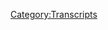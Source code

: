 {{Transcript
    | title         = [[743: October 29-30, 2022]]
    | caption       = [https://knowledgefight.libsyn.com/743-october-29-30-2022 Listen to this episode on Libsyn]
    | episodeNumber = [[743: October 29-30, 2022|743]]
    | length        = 01:22:45
}}

{{MessageBox
    | header     = Warning: Bot Generated Content
    | text       = This transcript was automatically generated by transcription software and likely contains many mistakes and misattributions. Please check the audio for definitive quotes, attribution, and context.
    | image      = N3yvass4myg91.webp
    | imagewidth = 50px
    | id         = warning
}}

{{TranscriptBlock
    | name      = Alex Jones
    | timestamp = 00:00:04.000
    | text      = Red Alert. Red alert. Red alert. Red. Alert. Not not not not not not not knowledge. Damn, Jordan is a wedding knowledge party.com It's time to pray. I have great respect for knowledge like knowledge. I'm sick of them posing as if they're the good guys. Xiang V or the bad guy Chanology Dan and Jordan knowledge fight. Need money. Andy and Sandy are shopping Andy and Ken handy in Kansas. Andy in Kansas, you're on the airplane for a huge fan. I love your word. Knowledge by knowledge. fight.com.
}}

{{TranscriptBlock
    | name      = Dan
    | timestamp = 00:00:58.000
    | text      = Hello, everybody. Welcome back to knowledge, right. I'm Dan. Jordan. We're dudes sit around worship at the altar of saline and talk a little bit about Alex Jones. Oh,
}}

{{TranscriptBlock
    | name      = Jordan
    | timestamp = 00:01:07.000
    | text      = indeed. We are Dan Jordan. Jordan, quick question for you. So what's right spot today, buddy?
}}

{{TranscriptBlock
    | name      = Dan
    | timestamp = 00:01:12.000
    | text      = My bright spot today is Oh, what a week it's been. I'll say encapsulating a bunch of stuff. Here's my week. Right. So we recorded the the formulaic objections episode but Alex's deposition on Saturday, a day earlier than usual. Right? We usually record on Sunday. And honestly, it was sort of my intention to do that on Mondays show, and then the rest of the deposition stuff on on Friday, which would be this episode, but things didn't. We'll get to that. And, of course, but the reason we recorded a day early was because I was very kindly invited to give a lecture at the University of Kansas and Lawrence, by Professor Colin. And, boy, what a weird turn of events. I didn't want to talk about it on the show itself. She made a post about it in the Facebook group chat, but he didn't want to mention it on the show itself just for the sake of like respecting the purity of kind of the academic setting. The possibility of a bunch of people to show up and like treat it like a live show.
}}

{{TranscriptBlock
    | name      = Jordan
    | timestamp = 00:02:13.000
    | text      = Of course Yeah, they'll
}}

{{TranscriptBlock
    | name      = Dan
    | timestamp = 00:02:15.000
    | text      = be disrespectful to the students and the reference.
}}

{{TranscriptBlock
    | name      = Jordan
    | timestamp = 00:02:19.000
    | text      = Books is a nice way of saying you despise the unwashed masses.
}}

{{TranscriptBlock
    | name      = Dan
    | timestamp = 00:02:22.000
    | text      = It's not so much that I just wanted to limit it a little. But our Black Dragon Queen Christy showed up I'm jealous.
}}

{{TranscriptBlock
    | name      = Jordan
    | timestamp = 00:02:28.000
    | text      = You got to meet her. I saw the pictures. She
}}

{{TranscriptBlock
    | name      = Dan
    | timestamp = 00:02:31.000
    | text      = was very nice to meet and she apparently had a good time. So hey, hurrah, good news. Um, so there's it was a great time. It was nice. I like Lawrence quite a bit. Although I shouldn't because I went to the University of Missouri naturally. KU is our mortal enemy course. Not supposed to like that town. Although I did see Andrew WK there once right? I was saw atmosphere there was
}}

{{TranscriptBlock
    | name      = Jordan
    | timestamp = 00:02:55.000
    | text      = never saw us having that much school spirit necessary to like despise another Yeah, no, no, no. Yeah.
}}

{{TranscriptBlock
    | name      = Dan
    | timestamp = 00:03:01.000
    | text      = Although I will say when I was in college, sometimes when I would get drunk, it was really fun to yell mi z. You like that kind of stuff? Of course. You know, in the same way that like, that's communal.
}}

{{TranscriptBlock
    | name      = Jordan
    | timestamp = 00:03:11.000
    | text      = You know, you're not doing it by yourself in your room. It's like a call and response for people. Yeah, I
}}

{{TranscriptBlock
    | name      = Dan
    | timestamp = 00:03:17.000
    | text      = went to a Cubs game. What a Cubs playoff game. No last ones. Yes. And I did get swept up in the go. Cubs go something I had talked shit about so many times in the past.
}}

{{TranscriptBlock
    | name      = Jordan
    | timestamp = 00:03:27.000
    | text      = I'm telling you if after you watch a good game, you sing the song with everybody. You just do cool standard people. They're swirling the flags. It's a whole thing. Yep. Yep. Quite quite
}}

{{TranscriptBlock
    | name      = Dan
    | timestamp = 00:03:37.000
    | text      = a time. Oh, yeah. Um, so I'm not necessarily the best. lecturer. Sure. I've never done this before. Right. Right. And so I positive reviews from the folks who were there. My parents came Christy was there. And the professor all had very nice things to say. And so I'll take their word for it, but not not as fluid not enjoy. Like, there's something in that setting where it's really nice when the you can think the lecturer is having a good time. Sure. She definitely did not embody that. I was scared of these 18 year olds naturally, naturally. Yes. Yeah. I texted you about this too. And it's like it's in your bones as somebody who does stand up or is that time to stand up that you're expecting the response of laughter? Yeah. Even when you know that that's not the right not the right avenue. Yeah. So viscerally when I'd say things and get almost no response. Some dead I
}}

{{TranscriptBlock
    | name      = Jordan
    | timestamp = 00:04:34.000
    | text      = really bombing at this, this lecture I'm giving
}}

{{TranscriptBlock
    | name      = Dan
    | timestamp = 00:04:38.000
    | text      = you couldn't help but feel like kind of weird in that same way. Although, high point probably was when they have these high tech desks. And like so there's a TV built into the desk that comes up, down out of the desk. Yeah. And one of them got triggered somehow, and it just started coming up. And I got I acted like a robot. So that was fun. That's awesome. Fun. Beer was a nice time got to spend some time with my parents.
}}

{{TranscriptBlock
    | name      = Jordan
    | timestamp = 00:05:10.000
    | text      = Yeah, I was just thinking when we probably about what, six or so years ago when we were drunk at like 3am arguing about the finer points of Andy Daly's career, right. I was like, you know, what, two
}}

{{TranscriptBlock
    | name      = Dan
    | timestamp = 00:05:23.000
    | text      = hours earlier you had said, I have to go.
}}

{{TranscriptBlock
    | name      = Jordan
    | timestamp = 00:05:28.000
    | text      = Yeah, I was like, that's gonna be a lecture. So for sure. Yeah. Yeah, here we are.
}}

{{TranscriptBlock
    | name      = Dan
    | timestamp = 00:05:33.000
    | text      = Yeah. So a lot of people had wanted a recording of the the lecture itself. And unfortunately, we were we were trying to do that. But the tech, I think was a little bit out of pocket. Sure. Sure, Shane, so I'm not sure if there will be a recording of it.
}}

{{TranscriptBlock
    | name      = Jordan
    | timestamp = 00:05:50.000
    | text      = Best case scenario, don't
}}

{{TranscriptBlock
    | name      = Dan
    | timestamp = 00:05:52.000
    | text      = record your first one and put that out there. I recorded the audio on my phone, but it's not good. But that's how you work on your set, buddy. For telling everybody else. Yeah. So I flew to Lawrence on Sunday. And the lecture was on Monday. And then Tuesday morning, I flew back. Yeah. And so that's a lot. Yeah, that's a trip. Yeah. And, you know, there was a I have not had the pleasure of being on an airplane when there was trouble. Oh, yeah. Not in the air. But like, we were delayed for about an hour. Okay. They're right. And they were so cryptic about it. They're like, there's something in the wing. And
}}

{{TranscriptBlock
    | name      = Jordan
    | timestamp = 00:06:35.000
    | text      = there's bad on the week of the plane.
}}

{{TranscriptBlock
    | name      = Dan
    | timestamp = 00:06:36.000
    | text      = Thankfully, I was so tired that I just slept through the delay anyway. And whatever. All that's great. And it was a delightful time. And thank you so much to Colin for inviting me out there. And just validating in a way of like, hey, you know, we're doing something, something in a environment that I respect a lot the academia,
}}

{{TranscriptBlock
    | name      = Jordan
    | timestamp = 00:06:57.000
    | text      = I'm jealous, zero clown colleges have called me zero, not one. And then like, how do you throw a pie? Can you give a lecture on this?
}}

{{TranscriptBlock
    | name      = Dan
    | timestamp = 00:07:05.000
    | text      = Is there a podcast asshole?
}}

{{TranscriptBlock
    | name      = Jordan
    | timestamp = 00:07:08.000
    | text      = Back sad? It's cool. Yeah, I think there's a lot of training necessary for this job.
}}

{{TranscriptBlock
    | name      = Dan
    | timestamp = 00:07:13.000
    | text      = It was good. It was a good time. And then, on the way back, it turns out, I get home, and my computer broke, of course, like the keyboard was all fucked up. So I was trying to fix it. And I ended up breaking it even more naturally. And so I needed to get a new laptop and adjusting to that is just a whole lot of hassle. You don't here's the fucking thing.
}}

{{TranscriptBlock
    | name      = Alex Jones
    | timestamp = 00:07:37.000
    | text      = What's the fucking thing there?
}}

{{TranscriptBlock
    | name      = Dan
    | timestamp = 00:07:39.000
    | text      = We have flown a little bit Yep. For various things a couple times. Yeah. And this time also add that into it. There has never been a single leg of one of my trips, where I didn't have a flyer in my bag that said the TSA looked through it every single time. I think it might be because of like electronics. Usually, but whatever the case, I blame the TSA and I'm calling for their abolition now. Because they messed up my computer.
}}

{{TranscriptBlock
    | name      = Jordan
    | timestamp = 00:08:04.000
    | text      = I mean, one I've been calling for their abolition for years. So glad you're on board. And to you cannot fly in 2022 without losing something or breaking something. I mean, the last time we talked to Liz, she lost stuff. Whenever we were traveling. I lost stuff. It's a whole mess.
}}

{{TranscriptBlock
    | name      = Dan
    | timestamp = 00:08:21.000
    | text      = Yeah, yep. So I'm back. And, you know, here we are. Here we are. Now. The issue is we recorded on Saturday with this expectation that like Alex has been out of studio forever. So the idea was we do the deposition on Monday. Come back Friday. Boom. Sure. Good. Well, permanent vacation. Meanwhile, Alex comes back on Saturday. Oh, shit. So we didn't know that vacation. Right. So anyway, we're gonna talk about Alex's present day stuff here today, but before we do, what is your bright spot? Oh,
}}

{{TranscriptBlock
    | name      = Jordan
    | timestamp = 00:08:51.000
    | text      = wow. I thought you were so close. No, you're still
}}

{{TranscriptBlock
    | name      = Dan
    | timestamp = 00:08:55.000
    | text      = on it. No. I knew what was going on. But I was also self conscious of how long that had gone off course
}}

{{TranscriptBlock
    | name      = Jordan
    | timestamp = 00:09:00.000
    | text      = I understood. Well, I'll make mine quick then. Man. This has been a fucking great World Series. Absolutely spectacular World
}}

{{TranscriptBlock
    | name      = Dan
    | timestamp = 00:09:09.000
    | text      = War One teams a bunch of cheaters. Well, yeah,
}}

{{TranscriptBlock
    | name      = Jordan
    | timestamp = 00:09:12.000
    | text      = I mean, it's been so up but you know, like last Game Two nights ago. Schwarber Harper, the Hoskins they all went on a homerun parade Boston ones and not Bob Hoskins supermario still dead people up but but yeah, and then last night, Houston no hit the Phillies. Oh, so it's been all this up and down and then it's the second time a no hitter has ever been thrown in the World Series and it was combined no hitter. Javier was Christian Javier was out of this world good. Yeah, it's been a fantastic worlds here.
}}

{{TranscriptBlock
    | name      = Dan
    | timestamp = 00:09:45.000
    | text      = I'm glad to hear that. Yeah, that's that's a lot of fun. Especially since neither team particularly or like your team. No, no, no. Keeping it exciting. Absolutely. You're really enjoying despite the fact that you don't have a team in the in the hunt. It's
}}

{{TranscriptBlock
    | name      = Jordan
    | timestamp = 00:09:59.000
    | text      = tough. It's tough. But it's great. Pretty good. Yeah, pretty good.
}}

{{TranscriptBlock
    | name      = Dan
    | timestamp = 00:10:02.000
    | text      = So Jordan, like I said, today we're talking about Alex's return. Excellent. Finally, Alex has come back.
}}

{{TranscriptBlock
    | name      = Jordan
    | timestamp = 00:10:11.000
    | text      = I wouldn't say finally who
}}

{{TranscriptBlock
    | name      = Dan
    | timestamp = 00:10:12.000
    | text      = does duty?
}}

{{TranscriptBlock
    | name      = Jordan
    | timestamp = 00:10:13.000
    | text      = No. You don't know rock reference. I would prefer if he were still on the road.
}}

{{TranscriptBlock
    | name      = Dan
    | timestamp = 00:10:19.000
    | text      = You see in the attitude area, the rock whenever he would show up in a town? Sure. He would. He would begin his promos with
}}

{{TranscriptBlock
    | name      = Alex Jones
    | timestamp = 00:10:26.000
    | text      = finally the rock has come back to Chicago.
}}

{{TranscriptBlock
    | name      = Jordan
    | timestamp = 00:10:30.000
    | text      = Oh, no, that's too long. Yeah, that's bad time. It
}}

{{TranscriptBlock
    | name      = Dan
    | timestamp = 00:10:33.000
    | text      = was great. And that's sometimes weird tongue Wait,
}}

{{TranscriptBlock
    | name      = Jordan
    | timestamp = 00:10:37.000
    | text      = oh, geez. He's there a reason that they decided to make this the most important movie star on the planet. And
}}

{{TranscriptBlock
    | name      = Dan
    | timestamp = 00:10:43.000
    | text      = sometimes he would talk about poontang pie and copy into bronies. I do
}}

{{TranscriptBlock
    | name      = Jordan
    | timestamp = 00:10:47.000
    | text      = not like the way that the guys of which there are five in like the 90s became the five guys in 2022. They're all the worst guys. But
}}

{{TranscriptBlock
    | name      = Dan
    | timestamp = 00:10:56.000
    | text      = who else would you choose? Doesn't matter who you said. Yes,
}}

{{TranscriptBlock
    | name      = Jordan
    | timestamp = 00:11:03.000
    | text      = you win again.
}}

{{TranscriptBlock
    | name      = Dan
    | timestamp = 00:11:04.000
    | text      = Perfect. Yep. So yeah, we're gonna talk about Saturday and Sunday. Excellent. I mean, mostly Sunday, because Saturday is a disaster. Of course, Alex did a three and a half hour show. It was mostly pre recorded with some guests. I don't really care. But before we get into that, Jordan, let's take a little moment to say hello to some new awam Oh, that's great idea. So first, happy birthday, Eamon live. Thank you so much. You are now a policy wonk.
}}

{{TranscriptBlock
    | name      = Alex Jones
    | timestamp = 00:11:27.000
    | text      = I'm a policy wonk, thank you very much.
}}

{{TranscriptBlock
    | name      = Dan
    | timestamp = 00:11:29.000
    | text      = Next. Thank you so much. Portoro. You are now a policy wonk.
}}

{{TranscriptBlock
    | name      = Alex Jones
    | timestamp = 00:11:33.000
    | text      = I'm a policy. Wow.
}}

{{TranscriptBlock
    | name      = Jordan
    | timestamp = 00:11:34.000
    | text      = Thank you very much.
}}

{{TranscriptBlock
    | name      = Dan
    | timestamp = 00:11:35.000
    | text      = I almost read this incorrectly. But I did not. So thank you so much to Taylor, who you are now a policy wonk.
}}

{{TranscriptBlock
    | name      = Alex Jones
    | timestamp = 00:11:44.000
    | text      = I'm a policy wonk,
}}

{{TranscriptBlock
    | name      = Jordan
    | timestamp = 00:11:45.000
    | text      = thank you very much.
}}

{{TranscriptBlock
    | name      = Dan
    | timestamp = 00:11:46.000
    | text      = Next little blue squid. Thank you so much. You're now a policy wonk.
}}

{{TranscriptBlock
    | name      = Alex Jones
    | timestamp = 00:11:50.000
    | text      = I'm a policy wonk,
}}

{{TranscriptBlock
    | name      = Jordan
    | timestamp = 00:11:51.000
    | text      = thank you very much.
}}

{{TranscriptBlock
    | name      = Dan
    | timestamp = 00:11:53.000
    | text      = And we got a technocrat here. The next Jordan. So actually, this is the one that I almost read as Kurt case idea. Ah, but that is not correct. But I'm not going to read his last name. Anyway. Kurt Q. Thank you so much. You are now a technocrat.
}}

{{TranscriptBlock
    | name      = Alex Jones
    | timestamp = 00:12:08.000
    | text      = I'm a policy wonk. The amount of intelligent brilliant someone someone sodomized, sent me a bucket of poop daddy sharp. Jar Jar Binks has a Caribbean black action. He's a loser. Little little Katie baby. I don't want to hate black people. I renounced Jesus Christ. Thank you so much, Kurt.
}}

{{TranscriptBlock
    | name      = Jordan
    | timestamp = 00:12:29.000
    | text      = Yeah. Was that Kurt Quinto, quadrille ancient god of the Mayans.
}}

{{TranscriptBlock
    | name      = Dan
    | timestamp = 00:12:35.000
    | text      = I feel like anytime I see a cue and then more than like three letters. Yeah, I'm in trouble you.
}}

{{TranscriptBlock
    | name      = Jordan
    | timestamp = 00:12:42.000
    | text      = Yeah, that's fair. Scanning. It
}}

{{TranscriptBlock
    | name      = Dan
    | timestamp = 00:12:44.000
    | text      = is difficult. That is fair. That is fair. But hey, here we are. Alex came back the very next day. Alex came back on Saturday and did his nonsense. Oh, and here's the thing, man. It's a bummer because he's gone for quite a while. And then he comes back as if nothing happened. And he just was like I was on a workstation.
}}

{{TranscriptBlock
    | name      = Jordan
    | timestamp = 00:13:06.000
    | text      = What? You lost a billion dollar workstation. You can't come back from losing a billion dollars be like, All right, head down. Let's just get back to work.
}}

{{TranscriptBlock
    | name      = Dan
    | timestamp = 00:13:15.000
    | text      = But he does do this a bit. And I feel like we see him a lot of times when things are bad. It's like well, let's get one last vacation. So I don't fully know what he was up to or what he was doing. But I would assume it was taking care of
}}

{{TranscriptBlock
    | name      = Jordan
    | timestamp = 00:13:31.000
    | text      = some numerous legal matters. Yep. Difficult business. Yeah, I would argue that
}}

{{TranscriptBlock
    | name      = Dan
    | timestamp = 00:13:35.000
    | text      = but things happen in the world and Alex cannot stay away for long. Absolutely not what happens let's say when someone breaks into Nancy Pelosi, his house can't think of anything. Alex needs to get back in studio. Good point. So he decided to cover this story early. And sensationally.
}}

{{TranscriptBlock
    | name      = Alex Jones
    | timestamp = 00:13:52.000
    | text      = We have Nancy Pelosi, his husband being attacked with a hammer and I'm trying to say that he's a Trump supporter or a q&a person. But now we have the audio will play in just a moment. The 911 call police dispatch Paul Pelosi said he doesn't know who the mail is. But he advised that his name is David and he is a friend. He was in his underwear. They were naked. The stuff was broken inside not broken into. And so something very interesting going on there with Mr. Haire. Miss Sher Pelosi, I'm sorry YT getting into all of that here today
}}

{{TranscriptBlock
    | name      = Dan
    | timestamp = 00:14:37.000
    | text      = throw ins in your why not? Just add German and French likes to have fun. Alright, so it's not too surprising to see Alex being pretty on top of the Pelosi conspiracy theories and also not surprising to see him lying about the situation. He doesn't have the audio of the 911 call that's just entirely made up and he's basing his reporting on faulty assumptions that he just saw him memes are on dumb blog. In reality, Pelosi was the victim of a home invasion and the person was holding him hostage with a hammer. But he was that guy who came in David de Pape was really more interested in his wife, Mr. Pelosi was able to convince the guy to let him use the bathroom where his phone was charging and he made a call to police being careful to speak in language that wouldn't set off alarms for the guy with a hammer. Yeah, Pelosi did convey to 911 that the guy's name was David specifically that the guy had said that his name was David. He also was clear that he didn't know who he was and that he planned to wait there for his wife to arrive. Just after police arrived David hit Pelosi with a hammer and was arrested. In the ambulance Pelosi told officer Ariane Starks that he quote had never seen to pay before. The glass was not broken outward, a witness who was working security at the neighboring address, nearby house saw quote, an individual and all black carrying a large black bag on his back walking near the Pelosi residence. He quote, then heard what sounded like banging on either a door or car. Also in a post arrest interview, de Pape admitted that he quote broke into the house through a glass door, which was a difficult task that required the use of a hammer to Papes interview is consistent with Pelosi version of events in that they didn't know each other. And that debate had arrived broken in and demanded to know where Nancy was to pay. It made it clear to police that he wanted to hold her hostage, and that if she lied to him, he would break her kneecaps, so she would have to be, quote, wheeled into Congress, which will show other members of Congress, there were consequences to actions. It's clear from his admissions to police from his actions and from his writing prior to the attack that David de Pape is a far right extremist who was at best attempting to hold the Speaker of the House hostage and to name her. Yeah, it's very obvious why people across the right wing media ecosystem from Alex to Matt Walsh to Glenn Greenwald, have tried to run interference on this story and craft a different narrative out of it. And that's because it's a direct result of their ideology and rhetoric. They know that and they welcome it. But in order to keep the business running, it's key to disown your children once they take action. That's all that's going on right here. Right? Very, very repetitive. We've seen this a million times. Yeah.
}}

{{TranscriptBlock
    | name      = Jordan
    | timestamp = 00:17:17.000
    | text      = It's a good thing, though, that when we see this happen, no one does anything about it. I appreciate that the most because I would be I'd be really sad if this didn't continue to happen forever and ever. And in perpetuity, you know, won't be a real bummer. If
}}

{{TranscriptBlock
    | name      = Dan
    | timestamp = 00:17:30.000
    | text      = somebody even though be something you think would be sad if this didn't continue forever. Oh, it'd
}}

{{TranscriptBlock
    | name      = Jordan
    | timestamp = 00:17:34.000
    | text      = be terrible. I have great news. Oh, that's good news. Because that, you know, nobody's gonna do anything about it, which is amazing. It's tough. I mean, it's amazing. On the
}}

{{TranscriptBlock
    | name      = Dan
    | timestamp = 00:17:43.000
    | text      = one hand, I kind of agree. And I feel your laments. Sure. But on the other hand, I'm not really fully certain I know what can be done. Yeah. I don't know what should be done necessarily.
}}

{{TranscriptBlock
    | name      = Jordan
    | timestamp = 00:17:54.000
    | text      = It's a good thing that nobody has ever put out, say, a list of people for whom this type of action would be valuable. You know, it's it's a good thing. Nobody's ever been like, Hey, here's a, let's say, hit list of some sort, you know, of the people that need
}}

{{TranscriptBlock
    | name      = Dan
    | timestamp = 00:18:09.000
    | text      = care, or, you know, it's a good thing that someone like Alex has never, you know, told people to make lists of globalists in their town. Absolutely. You know, that that take care of if need be. Yeah, just be prepared. Yeah. I mean, it's a sign of proof. It's an escalation. Yeah. It feels like
}}

{{TranscriptBlock
    | name      = Jordan
    | timestamp = 00:18:26.000
    | text      = I'm very fascinated by this dude's plan. That's what fascinates me most about this whole thing. How does this How does he think this goes if it goes the best it can?
}}

{{TranscriptBlock
    | name      = Dan
    | timestamp = 00:18:36.000
    | text      = Well, I think he understood to whatever it said that it wasn't gonna go good.
}}

{{TranscriptBlock
    | name      = Jordan
    | timestamp = 00:18:43.000
    | text      = No, no, no, there was no there was no end where he's like, innocent No, I'm something he's suicidal. He
}}

{{TranscriptBlock
    | name      = Dan
    | timestamp = 00:18:49.000
    | text      = understood that the end result was probably going to be him in prison right but on the way there he could name Nancy Pelosi in a way that would send a message to the rest of Congress, right?
}}

{{TranscriptBlock
    | name      = Jordan
    | timestamp = 00:18:58.000
    | text      = Yes, I get that I get I'm just fascinated by that idea of like, this is what I'm gonna do. You know, it's it's just a weird thing. I'm gonna go I'm gonna go to the Speaker of the House is home with a hammer, right? It's just fascinating to me. Yeah, it just is
}}

{{TranscriptBlock
    | name      = Dan
    | timestamp = 00:19:14.000
    | text      = so badass. Yep. So anyway, Alex Edie at 911 Call put it audio obviously he doesn't he has something else.
}}

{{TranscriptBlock
    | name      = Alex Jones
    | timestamp = 00:19:20.000
    | text      = Here is the audio that's posted the article on infowars.com. police dispatch Paul Pelosi said he doesn't know who the mail is, but he advised that his name is David and he is a friend here at ash
}}

{{TranscriptBlock
    | name      = Unknown Speaker
    | timestamp = 00:19:39.000
    | text      = northern for carve a party 910 2640 Broadway cross a Scott and Normandy overlooking our coffee, Arby's David there's a male in the home and that he's going to wait for his wife or be stated that he doesn't know who the male is, but he advised that his name is David, and that he is a friend. RP sounded somewhat confused, is a friend. RP sounded somewhat confused.
}}

{{TranscriptBlock
    | name      = Alex Jones
    | timestamp = 00:20:04.000
    | text      = All right, his name is David and he's a friend, but he doesn't know who he is.
}}

{{TranscriptBlock
    | name      = Dan
    | timestamp = 00:20:10.000
    | text      = So this isn't a 911 call. This is a dispatcher relaying the information from a 911 call. Also, there's a very clear pronoun reference issue here that is at the heart of this. What this dispatcher is saying is that Pelosi doesn't know who the person is. But the person had said that his name is David, and that he is a friend. He wasn't saying that Pelosi considers this guy a friend. He's saying the Pelosi is saying that David told him he was a friend, right? It's about as simple as an explanation is that but Alex has to grasp it, whatever straws are there to pretend that this is some kind of fake thing as opposed to the exact logical conclusion of his worldview? And I don't know. Yeah, here we are. Yep.
}}

{{TranscriptBlock
    | name      = Jordan
    | timestamp = 00:20:49.000
    | text      = I mean, it's, it's really kind of simple, direct. You can draw a one to one line from stochastic terrorism to terrorism. It's really easy.
}}

{{TranscriptBlock
    | name      = Dan
    | timestamp = 00:21:00.000
    | text      = No, no, no, no. Here's why we haven't considered Oh, this is a false flag. Yet also, Won't somebody think of Rand Paul?
}}

{{TranscriptBlock
    | name      = Alex Jones
    | timestamp = 00:21:08.000
    | text      = Well, I guess it do but look good. If your wife was Nancy Pelosi that would turn anybody gay, I would think what's the whole point is are trying to saddle. They're trying to frame the American people with this right now. Some type of a template false flag. I'm not saying it had to happen. I'm saying we're going to blame conservative voters. They're calling it a new January 6, but it gets worse. Senator Rand Paul, who had six ribs broken and a lung punctured, and is still in serious health problems because of it. The left celebrated without physically attacked, he put out a tweet wishing him a speedy recovery and saying political violence should not happen and it's wrong. The left called him a little bitch.
}}

{{TranscriptBlock
    | name      = Dan
    | timestamp = 00:21:52.000
    | text      = The left is apparently Rex Chapman on Twitter show. I guess that's, you know, got him. Yeah. So if this constitutes a false flag, then the term has entirely lost its meaning. It's just a meaningless catchphrase for Alex to throw out to pop the crowd. Take his guitar done. At this point. It just means it's so empty. As for Rand Paul, that wasn't a politically motivated attack at all. He got into a fight with his neighbor Renee boo che about yard waste. From an NBC News article about Bucha his trial, quote, federal prosecutors said mache had enough after he witnessed Paul stack brush into a pile on his own lawn, but near Bucha his property booj then ran onto Paul's property and tackled him. These aren't comparable situations at all. And all Alex is doing is playing a distraction game. But who won't you think of Paul Rand Paul? Rex Chapman said something nice about him.
}}

{{TranscriptBlock
    | name      = Jordan
    | timestamp = 00:22:42.000
    | text      = I think I think your wit's end, here's what I'm struggling again. Here's what I'm having a trouble with. Man, that neighbor could just tackle him. What are you doing? What are you doing go into her house with a hammer, just wait until she's outside of the tackler? It is?
}}

{{TranscriptBlock
    | name      = Dan
    | timestamp = 00:23:00.000
    | text      = You know it is?
}}

{{TranscriptBlock
    | name      = Jordan
    | timestamp = 00:23:01.000
    | text      = Why are there so many elaborate plans. Whenever if you're just as neighbor, you can be like, hey, those are a bunch of fucking stacks and the tackle of this show easy.
}}

{{TranscriptBlock
    | name      = Dan
    | timestamp = 00:23:10.000
    | text      = Tack sticks are too close to my yard. It is a shocking lack of like functional security. Yeah, you're not wrong about that. It's a little upset. So we got news on a topic that we're all so used to hearing about, you know, once an episode maybe, of course, something is really severe. And then it's not. It's the COVID narrative of the day
}}

{{TranscriptBlock
    | name      = Alex Jones
    | timestamp = 00:23:38.000
    | text      = and find that news actually just might reprint that formula. Oh, here it is. Daniel, it's here.
}}

{{TranscriptBlock
    | name      = Dan
    | timestamp = 00:23:46.000
    | text      = Today's COVID bombshell.
}}

{{TranscriptBlock
    | name      = Dan
    | timestamp = 00:24:00.000
    | text      = We've reached the COVID narrative of the day, it's over.
}}

{{TranscriptBlock
    | name      = Alex Jones
    | timestamp = 00:24:07.000
    | text      = Meanwhile, flu they said was gone for two years that we're counting that as COVID to get you take the budget shot. Now, so far, the flu season is more severe than has been 13 years. There's all these deaths of the vaccinated and they're calling it love flu.
}}

{{TranscriptBlock
    | name      = Dan
    | timestamp = 00:24:20.000
    | text      = The flu wasn't gone. It was just that when Alex was starting to get really going with his COVID Death conspiracy theories. That was right when flu season was ending. So he made a really big deal out of how the CDC was going to stop monitoring flu deaths. He settled on that as a fake explanation for the things back then and he hasn't thought about it since. And he just has an updated talking points. Yeah, even so in the 2021 flu season, it was estimated that the flu resulted in between eight and 13 million cases in between 5014 1000 deaths. It was relatively mild as was the 2020 season most likely because of the broad adoption of COVID mitigation strike. She's like social distancing. And wearing masks, people have seemed to decide that she is all done with. So whatever benefit that was bringing about is gone. One variable that's likely unrelated to human behavior patterns is that the flu is coming early this year. And it looks like this year, the h3 and to strain that spreading is fairly severe. That's unlucky, partially because about 26 million less people have gotten the flu vaccine than did in 2020, which conceivably could be, at least in part attributed to the meteoric rise of anti Vax rhetoric and belief in the intervening years, pushed by folks like Alex. Yeah, much of the influence that Alex and his ilk have put into the world have contributed to the pretty bleak situation we see in front of us in terms of flu. But naturally, when things get bad, it'll just be reported to the audience as evidence that he was right all along, because he just gets to claim that flu deaths are secretly COVID vaccine deaths without proving it in any way. And there we go. Yep. Yep, nothing is real.
}}

{{TranscriptBlock
    | name      = Jordan
    | timestamp = 00:26:01.000
    | text      = Yeah, I really do appreciate everyone's staunch refusal to learn the most obvious and enduring lesson of all time, which is that there will be unintended consequences of all of this bullshit. And the COVID, while whatever it is, level of, quote, work done with it, as there may be, the reverberations of the behaviors during that time period are going to be echoing for decades. Like we're in serious situations.
}}

{{TranscriptBlock
    | name      = Dan
    | timestamp = 00:26:33.000
    | text      = Yep. The unwillingness of people to take public health situation seriously. The erosion of sort of public trust, there's no
}}

{{TranscriptBlock
    | name      = Jordan
    | timestamp = 00:26:41.000
    | text      = trust in any government to like, respond in any way to a problem.
}}

{{TranscriptBlock
    | name      = Dan
    | timestamp = 00:26:47.000
    | text      = And good luck using individual solutions to solve population level problems. Yep. It's not going to work. Nope. Great. Yep. So I like to interview some people, and I don't care. One of them was Roger Stone. Great. I don't care. But before we get out of Saturday's episode, October 29. That episode, we have a tortured metaphor. Oh, no. It's three and a half minutes long. Now Alex is talking about Elon Musk. Oh, God, no. He starts thinking about that. You judge a man by the the tree by its fruit. Sure. Sure. So that kind of thing, right. And then he starts talking about literal trees and fruit. Oh, no. And boy, does this go on. I've
}}

{{TranscriptBlock
    | name      = Jordan
    | timestamp = 00:27:30.000
    | text      = described the worst thing in history, a tortured metaphor from Alex almost four minutes about Elon Musk. It says it's the worst thing in the history of the
}}

{{TranscriptBlock
    | name      = Dan
    | timestamp = 00:27:39.000
    | text      = world. Yeah, he should have taken another day off.
}}

{{TranscriptBlock
    | name      = Alex Jones
    | timestamp = 00:27:42.000
    | text      = Getting back to Elon Musk. I look at a tree by what fruits it bears. You know, I used to before my ex wife divorced me have nine acres out of the country outside Austin, on the Barton Creek. And we had a couple acres on one side of the creek and like seven acres on the other side, the folks we bought the house from had an apple, a plum and a pear orchard. And we could get more apples and plums and pears than we hit every off of that. seven acres at about four acres of it. Right in the middle was was was those trees. We didn't take care of we didn't prune them. We didn't anything. But I go over there all the time. Little spillway there at the creek. So instead of walk through the water, I drive my truck across. And I just load baskets with apples and plums and pears, some other fruit, I'm forgetting it, but
}}

{{TranscriptBlock
    | name      = Jordan
    | timestamp = 00:28:51.000
    | text      = you cannot be serious.
}}

{{TranscriptBlock
    | name      = Alex Jones
    | timestamp = 00:28:56.000
    | text      = And the crazy thing was you'd have a little tree next to a big one. But it would have twice as many plums on it, or twice as many pears on or apples. And sometimes you get one of the bigger trees that are really big and strong and look great, but it would have almost nothing on and that's what the Bible is talking about Judge Frisch, it was this little tree and it's loaded with apples, where it's almost weighed down to the ground like we had one tree went down to the ground. It had so many apples on it like just like 100 apples. We were making apple pies constantly. Everything is God's bounty.
}}

{{TranscriptBlock
    | name      = Jordan
    | timestamp = 00:29:38.000
    | text      = Is this story about stealing
}}

{{TranscriptBlock
    | name      = Alex Jones
    | timestamp = 00:29:39.000
    | text      = the same thing. We're a plum tree and I'm like, This is not a stop tree and then a big plum tree it'd be a few plums on the big plum tree and a whole bunch of a little and it wasn't always like that. We had a few trees that were big trees are also loaded. You got to get a ladder up there and get them off. But that's not where I'm going with this. Oh, it's not people asked me What I think of Elon Musk, and I'm, I tried to be Christ like to claim to be very Christ, like I tried to be Christ like, but I definitely follow the teachings of Christ. Someone
}}

{{TranscriptBlock
    | name      = Jordan
    | timestamp = 00:30:09.000
    | text      = hit him with 100 apples and my
}}

{{TranscriptBlock
    | name      = Alex Jones
    | timestamp = 00:30:11.000
    | text      = Savior. But let's just say this Christ is never wrong. When I compare my thinking to Christ, that is it from an arrogant perspective, just be very clear. But Christ said, you judge a tree by its fruits. And so when I look at Elon Musk, and the things he's done, promoting neuro link, and Starlink and all of it that kind of weighs down him being a good guy on the side of bad but then you look at coming out against the vaccine two years ago and saying don't take it at the start and coming out against World Government and now coming out against the Ukraine war, and now coming out against censorship. And now saying we shouldn't get rid of fossil fuels are a good thing we need them alongside electric while we develop better systems, and then we will collapse we don't have it. And just on and on and on. I look at the tree that as Elon Musk and I say this guy's getting better and better and so the good side of him way outsides the bad
}}

{{TranscriptBlock
    | name      = Dan
    | timestamp = 00:31:10.000
    | text      = Dory, you're gonna end up liking him he was an apartheid profiteer is family as you know, that's his background so you'll be fine You'll like him. Yeah,
}}

{{TranscriptBlock
    | name      = Jordan
    | timestamp = 00:31:19.000
    | text      = I was gonna say I don't I don't quite know what to do when anybody brings up Elon Musk without being like, what needs to happen is the entire population of the earth needs to jump upon him entire him limb from limb. Like there's not much other things to say about him or he
}}

{{TranscriptBlock
    | name      = Dan
    | timestamp = 00:31:35.000
    | text      = needs to stack brush too close to Rene.
}}

{{TranscriptBlock
    | name      = Jordan
    | timestamp = 00:31:38.000
    | text      = Yes.
}}

{{TranscriptBlock
    | name      = Dan
    | timestamp = 00:31:39.000
    | text      = So as you
}}

{{TranscriptBlock
    | name      = Jordan
    | timestamp = 00:31:41.000
    | text      = find ways to trick people into stacking brush too close to his yard.
}}

{{TranscriptBlock
    | name      = Dan
    | timestamp = 00:31:45.000
    | text      = So as usual, Alex has completely misunderstood the Bible verse. He claims that he bases a lot of his thinking around yeah, there are two verses that he's referencing here with the fruit and the trees. One of them is Luke 643 through 45, which says quote, for a good tree does not bear bad fruit nor does a bad tree bear good fruit, for every tree is known by its own fruit. For men do not gather figs from thorns, nor do they gather grapes from a bramble bush, a good man out of the good treasure of his heart brings forth good and an evil man out of the evil treasure of his heart brings forth evil. A similar passage is found in Matthew 715 through 20. Quote, beware of false prophets who come to you in sheep's clothing, but inwardly they are ravenous wolves. You will know them by their fruits. Do men gather grapes from thorn bushes, or figs from thistles? Even so, every good tree bears good fruit but bad tree bears bad fruit. A good tree cannot bear bad fruit nor can a bad tree bear good fruit. Every tree that does not bear good fruit is cut down and thrown into the fire. Therefore, by their fruits, you will know them. This appears in both Luke and Matthew because both of those gospels are largely believed to have been derived from a common source. That's a really complicated matter. So to stick to the simple stuff. Alex has no idea what these verses mean. Apparently, even in this long meandering plum and Apple story that he's telling, Alex offers two different interpretations of how you can tell a tree by its fruit, and they're both wrong in terms of what the Bible says. The first he presents is that you can tell how good a tree is not by how big it is, but by the amount of fruit it produces. This is a fun way to think about plants, but it's not related to that scripture at all. The second version Alex comes up with is that you weigh the good fruit against the bad fruit in order to determine if a tree is good or bad makes perfect sense also, not what the Bible is saying. Yeah, the real problem with this Bible verse is that it espouses an absolute that humans can't really live up to good trees produce good fruit and bad trees produce bad fruit No good tree produces bad fruit, no bad tree produces good fruit. Therefore, if you produce bad fruit, you're a bad tree. And if you produce good fruit, you're a good tree. Yeah, there's a reason that people like to think of it in a different way. Because the other way of thinking about it, do you mean the more accurate way of thinking about it? It's hard is possible predestination. In this actual context, the verses really unhelpful to Alex because it would require him to put definite labels on people which are rigid and cannot be changed. Alex can't work in that environment because he needs to be able to shift the allegiances of his imaginary allies and enemies depending on what headlines he needs to respond to. And if they're determined to be unwaveringly good or bad, it hurts his ability to make shit up as he goes along. This is all very stupid, and it illustrates how Alex's understanding of His holy text is really just surface level and mostly based on catchphrases. He doesn't really grasp. And naturally this is all really just a ramp up for Alex to explain that he'll determine whether or not Elon Musk is a good tree based on whether or not he lets Alex back on Twitter. Yeah, it's really what Jesus was talking about. Hey, go yeah, we'll see. We'll see what fruits it is.
}}

{{TranscriptBlock
    | name      = Jordan
    | timestamp = 00:34:54.000
    | text      = It is just impossible for him to understand the Bible in any other interpretation than capital. list like, because again, it's not about the type of fruit really? This small trees got 100 fruits, man, that's better than the big tree. That's a good drink. You know, that's a good tree. So you sell those fucking fruit. Well, you know,
}}

{{TranscriptBlock
    | name      = Dan
    | timestamp = 00:35:13.000
    | text      = if you have a plum tree that has like, 100 fruit, right? Yeah. 30 of them might be good. 70 bad. 30
}}

{{TranscriptBlock
    | name      = Jordan
    | timestamp = 00:35:20.000
    | text      = That's a bad tree.
}}

{{TranscriptBlock
    | name      = Dan
    | timestamp = 00:35:21.000
    | text      = No, that's a good tree, compared to a tree that puts out like 25. But they're all good. But that's 25
}}

{{TranscriptBlock
    | name      = Jordan
    | timestamp = 00:35:29.000
    | text      = Exactly. You gotta you gotta invest in the bigger tree. Right? Yeah, absolutely.
}}

{{TranscriptBlock
    | name      = Dan
    | timestamp = 00:35:32.000
    | text      = See, this is what Jesus was talking. He's really
}}

{{TranscriptBlock
    | name      = Jordan
    | timestamp = 00:35:35.000
    | text      = describing an IPO for fruit orchards. Sure. Yeah, sure. I agree with those,
}}

{{TranscriptBlock
    | name      = Dan
    | timestamp = 00:35:40.000
    | text      = like forbidden books of the Bible. This is what it gets into. Its into like, real calculus about class. Anyway, I decided to punt on covering the rest of this and move on to Sunday when Alex is maybe in in finer form. Yeah, it's sort of in midseason form.
}}

{{TranscriptBlock
    | name      = Jordan
    | timestamp = 00:36:00.000
    | text      = He's gotten back in, back in the fastball range. Yeah.
}}

{{TranscriptBlock
    | name      = Dan
    | timestamp = 00:36:03.000
    | text      = And so here's where we start off on Sunday. I was wrong. All right.
}}

{{TranscriptBlock
    | name      = Alex Jones
    | timestamp = 00:36:07.000
    | text      = I was already planning today, last night in this morning to come in here on this special Sunday broadcasts. And every broadcaster special This was particularly just talking about why there's a war on children and why the real currency of the satanic global elite in their minions is hurting and killing children. And then this afternoon, when I was going through clips and doing research here, about three hours ago, at the office, I saw a clip of Laura Logan, the famous investigative journalist, who they're really demonizing and attacking now for coming out against the boys and shots, and the globalist that she was talking about why they target children as an affront to God, and that's really what it's all about. And then they're given basically evil rewards by the god of this world. For what they do,
}}

{{TranscriptBlock
    | name      = Dan
    | timestamp = 00:36:58.000
    | text      = I'm not sure if the problem people had with Laura Logan was that she said that there's a war on children and it's done as an affront to God. That kind of commentary probably would preclude her from being on a network that's trying to do serious work, but she was on Newsmax that's not a big deal there. Her comments were so inappropriate that Newsmax had to put out a statement saying they wouldn't interview her again. She was a guest on Eric Bolling show and she said quote, they may think that they're going to become gods. That's what they tell us. You know, the ones who want us eating insects, cockroaches, and that well they die and that well they dine on the blood of our children. Those are the the people right, they're not going to win. So Logan's blood libel laden. Q anon rant was just another step on her path to full on public conspiracy lunatic and a lot of people have this notion that she's fallen so far. She was formerly the chief foreign affairs correspondent at CBS News, which is a lofty position compared to someone no longer welcome on Newsmax, but the reality is she already fallen from grace. She was put on leave of absence by CBS in 2013, after an internal investigation found that her reporting on Benghazi was fraudulent and that quote, key elements of the story were untrue. Her reporting relied heavily on a story told by a contractor named Dylan Davies, who was lying to her. Davies spawn a story about how he'd gotten into combat during the attack, and he'd seen Ambassador Stevens body but unfortunately, he already told the FBI that he never left the villa that evening, and that he hadn't been on the scene at all. Ouch. Logan did not follow up on details of day the story that would have indicated credibility problems. She also failed to disclose that he had a book deal selling his fraudulent story about what he did during the attack out Chanda, these weren't the only problems. It was shitty work. And it's not the kind of mistake you would think it would be made by someone who is otherwise good at their job. The first time mistake, it's very sloppy.
}}

{{TranscriptBlock
    | name      = Jordan
    | timestamp = 00:38:53.000
    | text      = I would argue that maybe the simplest thing about an interview is to be like, hey, you know what? There's an FBI interview too. I'm gonna go check that real quick and cross reference it with the bullshit you're saying to me?
}}

{{TranscriptBlock
    | name      = Dan
    | timestamp = 00:39:07.000
    | text      = Yeah, even if you're not like, even if you don't have the FBI interview available to you. There's other things you could do to like, try and corroborate detail totally. And be like, hey, is this guy just trying to get promotion for his book?
}}

{{TranscriptBlock
    | name      = Jordan
    | timestamp = 00:39:19.000
    | text      = No, it's kind of like what? Just off the top of my head somebody like Alex might do is interview somebody who's completely lying about their credentials, and then inflating it and then putting it out on TV. You
}}

{{TranscriptBlock
    | name      = Dan
    | timestamp = 00:39:31.000
    | text      = can see why he likes her. Yeah, so in the past few years, she's become just another raving nut that's allowed to spread nonsense on conservative platforms. She had a show on Fox nation, but was fired earlier this year. And now she's rambling about Q shit and blood libel with Eric bowling and getting the boot from Newsmax. What I'm saying is that she's a prime candidate for Alex to hire. And I think it makes total sense for him to come to her defense. She's unwelcome anywhere else and Alex could really use anybody with a little totally, totally can't keep having Harrison Smith. Host everything And God felt like so stick another workstation. Gotta get somebody in there.
}}

{{TranscriptBlock
    | name      = Jordan
    | timestamp = 00:40:04.000
    | text      = It's just like, I wish it would be so much. It's so simple to because it's just like, hey, do you know why they're number one thing is attacking children? Because if I tell you that, that maybe it'll override your emotional center long enough that you won't think for two seconds and realize that I'm full of shit. They want me money. Ah, yay. That's why they're enemies, children.
}}

{{TranscriptBlock
    | name      = Dan
    | timestamp = 00:40:25.000
    | text      = So we got it. We got some big news here. Yeah, that Alex is covering. Shocking if true, but also not true. Oh,
}}

{{TranscriptBlock
    | name      = Alex Jones
    | timestamp = 00:40:32.000
    | text      = diesel is set to run out somewhere around the 15th of November.
}}

{{TranscriptBlock
    | name      = Jordan
    | timestamp = 00:40:40.000
    | text      = With all these old about just all these days,
}}

{{TranscriptBlock
    | name      = Alex Jones
    | timestamp = 00:40:43.000
    | text      = all diesel reserves all gone. That's what they estimate. Okay, loading the local filling station, they will be out of diesel. Sounds like by the 15th. That was reported by the federal government over a week ago. So now we're talking about 16 days, 17 days out, put it on how you look at it the 15th or the 16th of November, right after the midterms elections. Oh, my God. Yeah,
}}

{{TranscriptBlock
    | name      = Jordan
    | timestamp = 00:41:16.000
    | text      = there it is.
}}

{{TranscriptBlock
    | name      = Dan
    | timestamp = 00:41:18.000
    | text      = So this is stupid. We're not going to run out of diesel fuel. Alex, just Tucker tweet something that was incorrect. And now he's reporting on that tweet, as if he's looked into the story at all. The comments that were made is that there's a 25 day supply of diesel fuel in the country, which was to say that if all production were to stop immediately, it would run out in 25 days. The thing is that production didn't stop and it isn't stopping. So there's no date where the fuel is just going to be magically gone. an economics professor explained to CBS News that we generally have a supply that would last about 35 to 40 days out, but there's a tightening of supply and an increase of demand that slightly lowering that window, but it'll adjust back eventually. The point is that diesel isn't running out. This is just a dumb lie Alex is using to scare his listeners. Also, let's be clear, if we had an impending day that was less than a month out where we'd be entirely out of diesel fuel, and we had no plan in place to adapt to that that would be a catastrophe. Most of our trucking delivery folks rely on it to bring food around the country among countless other goods that need to be transported. If these trucks all simultaneously became immobile, it's difficult to estimate the amount of death that could result in unthinkable
}}

{{TranscriptBlock
    | name      = Jordan
    | timestamp = 00:42:28.000
    | text      = if if if that were the case. That would be the only thing anyone was talking about. Everybody would be like, okay, just real quick. So everybody knows. In three weeks, we will starve to death in three weeks. We
}}

{{TranscriptBlock
    | name      = Dan
    | timestamp = 00:42:42.000
    | text      = will have no truck without diesel.
}}

{{TranscriptBlock
    | name      = Jordan
    | timestamp = 00:42:45.000
    | text      = We will all die. If Alex believe
}}

{{TranscriptBlock
    | name      = Dan
    | timestamp = 00:42:47.000
    | text      = this for a second he will be freaking the fuck out not just reporting this as some kind of weird conspiracy about the election. About the midterm. We're all gonna die. He knows this is meaningless, but the audience doesn't stick around unless you give them ample reason to be scared. So he just tosses this bullshit on the pile knowing it means nothing. This is ridiculous. Yeah, this is this show is so dumb.
}}

{{TranscriptBlock
    | name      = Jordan
    | timestamp = 00:43:10.000
    | text      = That that is that is absolutely just like, hey, here's a story that's kind of gone unreported. The Midwest won't have corn next week. Like no, I'm sorry. That would not go unreported.
}}

{{TranscriptBlock
    | name      = Dan
    | timestamp = 00:43:22.000
    | text      = Here's the story that everybody is missing out on a giant media about to hit Earth and we can all see it with our eyes. Yes.
}}

{{TranscriptBlock
    | name      = Jordan
    | timestamp = 00:43:30.000
    | text      = Okay. Come on. Now, let's not steal too many movie plots.
}}

{{TranscriptBlock
    | name      = Dan
    | timestamp = 00:43:33.000
    | text      = So the story that is on everybody's mind? Of course. Yes. Pelosi. Yeah. So we got to touch back on this one.
}}

{{TranscriptBlock
    | name      = Alex Jones
    | timestamp = 00:43:41.000
    | text      = And that all ties into Pelosi is husband. We have the 911 day. Still not a right wing rumor. Both men were in their underwear that police held it up till today. They released a 911 call on Friday. But I got no attention. But today, the San Francisco Police released the fact that Mr. Pelosi and the man half his age, who was a hippie from a nudist colony, not a right where we're in his bedroom, both in their underwear with hammers. When someone else let the policeman and I have the 911 call where Pelosi said I'm here with a name the man my friend, and he's attacking me. So Pelosi is circling the toilet bowl. Very, very quickly. 80 something years old. And you got two dudes in their underwear in a bedroom with hammers.
}}

{{TranscriptBlock
    | name      = Jordan
    | timestamp = 00:44:44.000
    | text      = And sounds fun desperate
}}

{{TranscriptBlock
    | name      = Alex Jones
    | timestamp = 00:44:47.000
    | text      = to try to call this the new January 6. Who is incredibly What exactly are these people operating? They put up fake websites Friday saying he was a right winger turns out Those are fake. I guess those are fake news too that Pelosi got arrested drunk. These people are just absolutely slaves of the system.
}}

{{TranscriptBlock
    | name      = Dan
    | timestamp = 00:45:10.000
    | text      = Amazing. So I love the idea that there's that. Two dudes naked with hammers. You do the math. It's like, okay, well, yeah, of course. Hammer.
}}

{{TranscriptBlock
    | name      = Jordan
    | timestamp = 00:45:19.000
    | text      = Wow. I mean, if there's two dudes digging the hammers, somebody's gotta go to the hospital.
}}

{{TranscriptBlock
    | name      = Dan
    | timestamp = 00:45:24.000
    | text      = We all know we've all been there. We all know what it means when there's naked dudes.
}}

{{TranscriptBlock
    | name      = Jordan
    | timestamp = 00:45:33.000
    | text      = is old. This is such a like, oh, there's probably something sexual going on. There is his information. It's like, I have never heard of two dudes naked with hammers. It's classic hammer play and on the internet since I was 14 years old, believe me if there was a two dudes naked with hammers thing I would at least know about it. Okay, thank you. Thanks. Okay.
}}

{{TranscriptBlock
    | name      = Dan
    | timestamp = 00:45:54.000
    | text      = So there's no evidence that Pelosi and debate were in their underwear when the police arrived. Pelosi was asleep when debate broke into the house, so he wasn't a pajama shirt and boxer shorts. So you could say that his underwear? Initial reporting from KTVU, Fox Two had incorrectly said that the paper was in his underwear. But this was a misunderstanding of him being in his shorts, right. Paul Pelosi answered the door but the phrasing of the initial police report a didn't specify who had answered the door leading right wing media figures to just assume that it must have meant that there was a third person that of course, there was not and now it's just reporting that based on nothing, maybe you saw a meme? Who knows? Yeah, the websites and writings that were found created by de Pape were not fake. He did have a bit of a hippie phase back in like 2013, but had since descend a deeply into extreme right wing bullshit, much of which matches up pretty well with the stuff Alex yells about every day. Yeah, he had a blog where he explained that he was radicalized by GamerGate. As is the case for so many ding dongs and after that point, he went off the conspiracy deep end. He has posts including climate change denial transphobia nonsense about the great reset Second Amendment fears 2020 election conspiracies, and of course Holocaust denial. It's fair enough to say that he had a phase where he was into a presumably left wing hippie nudist lifestyle, but that ended a long time ago. I'm not sure if anyone really wants to call this the new January 6. It's an act. It's on a completely different scale from a mob invading the Capitol. But it would also be dishonest to not recognize some important similarities. Both events involve someone targeting Nancy Pelosi, at least somewhat in some capacity, they were motivated by conspiracy bullshit about the election being stolen. Both events involve people bringing zip ties, which gives some indication of an intent to take hostages. Honestly, the people who are responding to this in the same way they did to January 6 Are folks like Alex, the same knee jerk denial is being employed because this attack threatens him in a way. That's the same as January 6 did. It can't be allowed to be seen as the natural conclusion to his ideology and rhetoric because then as a society, we might wake the fuck up and start taking this stuff seriously. The extreme right wing community learned their lesson from how huge a setback the Oklahoma City bombing was to the ability for militia groups and extremist cells to organize. And they don't want to have to do that work again of renormalizing themselves, right? So they don't want something to be very well understood to be like, oh, yeah, this is this is kind of what you're gonna end up this is the end result of Yeah,
}}

{{TranscriptBlock
    | name      = Jordan
    | timestamp = 00:48:19.000
    | text      = yeah, I think I think for me, like, I do feel somewhat for the propagandists and the stochastic terrorists on this Won't
}}

{{TranscriptBlock
    | name      = Dan
    | timestamp = 00:48:27.000
    | text      = somebody think of the propagandists,
}}

{{TranscriptBlock
    | name      = Jordan
    | timestamp = 00:48:29.000
    | text      = it's just too easy now, you know, like, all they had to do was throw out a little homophobia, and then everybody's like, Oh, well, Joe Pelosi, these are all liars. Come on. Yeah, I want a higher class of criminals here.
}}

{{TranscriptBlock
    | name      = Dan
    | timestamp = 00:48:44.000
    | text      = No, totally. And I think that you know, it's one of the reasons why a lot of these folks don't really interest me that much. You know, a lot of these folks who are sort of newer in the propaganda game one element is the trollee aspect of it I just find on charming Yeah, but then the other part is that it's just so fucking easy. Yeah, at least you know with Alex there has there's a there's an underpinning of this you know, JBS inspired anti communism sure white identity kind of religious beliefs in the militia movement of the 90s that he's still connected to right you know, there's
}}

{{TranscriptBlock
    | name      = Jordan
    | timestamp = 00:49:20.000
    | text      = that he's connected to the past and the present which is it's yeah,
}}

{{TranscriptBlock
    | name      = Dan
    | timestamp = 00:49:23.000
    | text      = it's someone who was a higher class of criminal who has descended into just being utterly bullshit I mean,
}}

{{TranscriptBlock
    | name      = Jordan
    | timestamp = 00:49:29.000
    | text      = it is it is kind of an interesting like we have somewhat tracked the fall yeah of not just Alex but all of right wing propaganda really it's pathetic now
}}

{{TranscriptBlock
    | name      = Dan
    | timestamp = 00:49:40.000
    | text      = it is just in its it's also pathetic that it still is effective. Yeah, that's pathetic shape.
}}

{{TranscriptBlock
    | name      = Jordan
    | timestamp = 00:49:47.000
    | text      = That's still worse. But yeah, you know, the reason it's pathetic is because they found out you really didn't have to try that hard.
}}

{{TranscriptBlock
    | name      = Dan
    | timestamp = 00:49:53.000
    | text      = You know, there's infinite universes. There's got to be one where Alex stuck to his guns and didn't take the bait on. Like meme shit. Yeah. And hanging out with people like carp a dark dome. And like, you know, that's a better world.
}}

{{TranscriptBlock
    | name      = Jordan
    | timestamp = 00:50:08.000
    | text      = Yeah. Yep. Anyway gonna do,
}}

{{TranscriptBlock
    | name      = Dan
    | timestamp = 00:50:12.000
    | text      = Alex has done some interviews. Okay, I haven't heard any of these and I don't believe they exist fair
}}

{{TranscriptBlock
    | name      = Alex Jones
    | timestamp = 00:50:16.000
    | text      = infowars.com. And this broadcast is bigger than it's ever been. I have done hundreds of interviews in the last month, and hundreds more I didn't have the time and energy to do. And all these different big broadcasts are saying We apologize. You are right. The New World Order is real. They want to forcibly injected. They're coming after our children what building covered camps? What do we do?
}}

{{TranscriptBlock
    | name      = Dan
    | timestamp = 00:50:39.000
    | text      = What Who are these people?
}}

{{TranscriptBlock
    | name      = Jordan
    | timestamp = 00:50:41.000
    | text      = What just happened? Who
}}

{{TranscriptBlock
    | name      = Dan
    | timestamp = 00:50:42.000
    | text      = are these interviews that he's done on these major platforms are apologizing to him?
}}

{{TranscriptBlock
    | name      = Jordan
    | timestamp = 00:50:47.000
    | text      = He made a lot of claims quickly. Yeah, that are absolutely insane.
}}

{{TranscriptBlock
    | name      = Dan
    | timestamp = 00:50:51.000
    | text      = I can't imagine any of that's true. Now. I'm interested in seeing these interviews. I mean,
}}

{{TranscriptBlock
    | name      = Jordan
    | timestamp = 00:50:55.000
    | text      = there's hundreds of them. And frankly, you can't shake a stick without hitting an interview that Alex has done. And yet, somehow, none. I've seen none.
}}

{{TranscriptBlock
    | name      = Dan
    | timestamp = 00:51:02.000
    | text      = Yeah, I'm the workstation, you know, was a hundreds of interviews, I guess. I guess maybe it's like, hundreds of interviews with his lawyers. Yeah, I'm
}}

{{TranscriptBlock
    | name      = Jordan
    | timestamp = 00:51:12.000
    | text      = sorry, I should have just done Ayahuasca or something, you know, go on a vision journey. Do something along those lines really figure shit out?
}}

{{TranscriptBlock
    | name      = Dan
    | timestamp = 00:51:19.000
    | text      = I'm sure man cow could hook him up. Totally. He got he got into that.
}}

{{TranscriptBlock
    | name      = Jordan
    | timestamp = 00:51:23.000
    | text      = Really? Yeah.
}}

{{TranscriptBlock
    | name      = Dan
    | timestamp = 00:51:24.000
    | text      = So this next clip, I think is actually it's super revealing. And I think, bums me out a lot.
}}

{{TranscriptBlock
    | name      = Alex Jones
    | timestamp = 00:51:31.000
    | text      = I want to thank the listeners and viewers and the crew for being so steadfast in this fight. Because we're being vindicated, and we have a good chance of stopping the globalist together. And by the day, more and more people shift their perspective, from being a nice good person which you still are, but to thinking like a globalist and reading their own documents and understanding just how evil they are. And it's hard to get your mind around. But once you see things through their eyes, there's no putting the genie back in the bottle.
}}

{{TranscriptBlock
    | name      = Dan
    | timestamp = 00:52:04.000
    | text      = This is how Alex gets away with the fact that his primary sources don't say what he claims they do. You can't read a document and just think it means what it says no, no, no. Before you read it, you need to run that document through the globalist filter. A Homeland Security paper might suggest extending refugee status to a larger number of people and you could accept that means that the author is suggesting that the US should extend refugee status to a larger number of people. But if you're able to think like a globalist then you can clearly see that what they're really suggesting is that hundreds of millions of unvetted immigrants should be ushered into the country. So they can be footsoldiers of the Democratic Party, right? Think like a globalist? Yeah, the game is really transparent, but honestly, I haven't heard Alex express it quite like this very often. You can't just read things, you have to read them using code. And for an added bonus, Alex is just made up these globalists and imagined what their plans are. So guess who gets to be the sole arbiter of how the code is translated? It's really nice. It's really convenient. Once an audience accepts this kind of bullshit, they're essentially allowing one demagogue to be their sole contact point with reality. Alex has appointed himself as the person who will have what amounts to the final say on whether something is real or not, in essence, demanding that the audience subordinate their own senses to him, right? It's really pretty abusive, but on another hand, it's just dumb. Context is important. And understanding the jargon that's used in various fields is critical to understanding how to read documents, but pretending that they're written in some kind of a sneaky code that only Alex's dumb ideology can unlock. That's a kid's game, he might as well tell the audience that he has a signed confession from Klaus Schwab, but it's written in invisible ink. Another critical issue is that Alex is basically the worst person you can trust about whether or not something is real. He has been completely wrong about pretty much every world event I can think of any lacks basic reading comprehension skills. He lies about his own past actions and beliefs constantly. And he's been tricked by fake documents multiple times, including the Soros Antifa contracts that one of his employees found on 4chan that he has to this day never issued a correction for Yeah, thinking like a globalist just means accepting Alex's version of reality, despite what your eyes tell you. It's cultured
}}

{{TranscriptBlock
    | name      = Jordan
    | timestamp = 00:54:16.000
    | text      = two things first 90% of what you just said also applies to the Pope. Second, I think one of the other things in there that he accidentally revealed is just that, listen, once you get this, you'll go from being a nice person. I mean, you'll still be nice, which is a good way of saying you're going to become more violent if you start behaving and thinking the way that I've described over time like he's literally saying, if you do this right, eventually you will break into Paul Pelosi his house you will
}}

{{TranscriptBlock
    | name      = Dan
    | timestamp = 00:54:50.000
    | text      = be you will become able to look at primary documents and find rationalizations to break Exactly yeah,
}}

{{TranscriptBlock
    | name      = Jordan
    | timestamp = 00:54:56.000
    | text      = he's just saying it. Yeah, yeah,
}}

{{TranscriptBlock
    | name      = Dan
    | timestamp = 00:54:59.000
    | text      = it's A mess. And I think that I think that's really an important aspect to understand. And it's one of the reasons why it's deeply frustrating to be able to like fact check stuff and look at, like, where you're getting these ideas from. It's like that doesn't say that at all. Yeah, it doesn't need to. Yeah. I wonder if it even applies to the Bible.
}}

{{TranscriptBlock
    | name      = Jordan
    | timestamp = 00:55:18.000
    | text      = Honestly, it does. Especially the Pope. But beavers are fish. I
}}

{{TranscriptBlock
    | name      = Dan
    | timestamp = 00:55:22.000
    | text      = mean, for Alex? Oh, yeah, maybe. But I mean, like the globalist didn't write the Bible. No, he doesn't think well, they might have I don't know,
}}

{{TranscriptBlock
    | name      = Jordan
    | timestamp = 00:55:29.000
    | text      = the people who say that Jesus himself didn't write the Bible are globalists.
}}

{{TranscriptBlock
    | name      = Dan
    | timestamp = 00:55:34.000
    | text      = I'm confused. Yeah. Fruits. Exactly way. Alex has done hundreds of interviews. Sure. People have apologized. And Infowars is bigger
}}

{{TranscriptBlock
    | name      = Jordan
    | timestamp = 00:55:42.000
    | text      = than ever. I don't know how that can any of that can be true, but I believe he's,
}}

{{TranscriptBlock
    | name      = Dan
    | timestamp = 00:55:46.000
    | text      = they're bigger than ever in terms of judgments against them. That's fair. No one's ever heard that
}}

{{TranscriptBlock
    | name      = Jordan
    | timestamp = 00:55:51.000
    | text      = they are about as in debt as you possibly could
}}

{{TranscriptBlock
    | name      = Dan
    | timestamp = 00:55:53.000
    | text      = be. Yeah, it's Alex wants to talk about how big they are.
}}

{{TranscriptBlock
    | name      = Alex Jones
    | timestamp = 00:55:58.000
    | text      = Very powerful report that needs to go viral at band dot video. And remember, we built band out video because they ban people all over the place. We have hundreds and hundreds of great contributors reaching millions of people a day, not just with our videos, but the other videos are getting millions of views a day and the aggregate videos get 456 8 million views a beach. My videos get about 100,000 views dozens a day.
}}

{{TranscriptBlock
    | name      = Dan
    | timestamp = 00:56:20.000
    | text      = Yeah. Now that's that's a bit of an exaggeration of pretty much everything up Alex's views are about 200,000 various shows. And if he had some like really flashy, shorter video, maybe it'll get to it'll do some numbers. Sure. But yeah, it was Saturday shows they actually do get a bigger crowd because they're not on the radios bottleneck. Right, right. See them? Yeah, still, generally those are often under a million. From there, we see a big drop off Harrison Smith's American journalist, typically between 10 and 15,000 views, which is a disaster. Owens wall room usually hovers around a little over 30,000, which is similarly awful for what they're doing. Greg Reese is special reports often get between 500,000 and a million views, which I believe is the highest consistent viewership of the Infowars. In House team. Wow. Paul, Joseph Watson has a miniscule amount of viewers because he's still on other platforms. And why would you go to Alex's site, we didn't get that shit somewhere else. Totally. Same thing with Rogers channel. None of the three episodes of the stone zone that he's posted in the past month have over 600 views, which is because he's primarily on Frank speech. Now. We'll just go there. Yeah. Most of the other shit on this website is a ghost town. Gerald Cilenti as a channel and no one cares. Tommy Robinson has a channel no one cares. Someone named
}}

{{TranscriptBlock
    | name      = Jordan
    | timestamp = 00:57:38.000
    | text      = Alex Tommy Robinson as a channel. Yeah. Isn't he in jail?
}}

{{TranscriptBlock
    | name      = Dan
    | timestamp = 00:57:42.000
    | text      = He was for a bit might be out now. Okay, everyone's forgotten about all right. That's fair. Someone named Alison has something called Allison's rage page, which is a zero. David Icke and his son both have channels which are going nowhere. Now
}}

{{TranscriptBlock
    | name      = Jordan
    | timestamp = 00:57:54.000
    | text      = I'm interested in how since rate I was two. Now, I lost interest. Very quickly, almost immediately. Yeah.
}}

{{TranscriptBlock
    | name      = Dan
    | timestamp = 00:58:01.000
    | text      = Honestly, many of these channels aren't even actively posting stuff, probably because people thought they'd give it a whirl. And then they realized it wasn't worth it. It's a dismal situation over there. And if Alex is paying as much as he claims he is for bandwidth. It's
}}

{{TranscriptBlock
    | name      = Jordan
    | timestamp = 00:58:15.000
    | text      = he's losing a lot of money. Oh, man. Not a good idea. Oh, man, hey, wait less who downsize? Don't you know, don't
}}

{{TranscriptBlock
    | name      = Dan
    | timestamp = 00:58:21.000
    | text      = pay for Alison's rage paid.
}}

{{TranscriptBlock
    | name      = Jordan
    | timestamp = 00:58:25.000
    | text      = It's hard not to think that one of the biggest problems with Infowars is just overhead. It's just overhead.
}}

{{TranscriptBlock
    | name      = Dan
    | timestamp = 00:58:31.000
    | text      = Hey, look, I want to I want to cut some corners here. But we got it. We got to post the video from salty cracker. You know, if you really gonna post the new video of the guy who dresses like Uncle Sam and yells at people on the street.
}}

{{TranscriptBlock
    | name      = Jordan
    | timestamp = 00:58:43.000
    | text      = If you really stop and think about it, maybe if the overhead wasn't so high, they wouldn't have chased after so many of these false flag stories so hard to get money. And then where would we be now? Keep it keep a low profile? Yeah, podcast.
}}

{{TranscriptBlock
    | name      = Dan
    | timestamp = 00:58:57.000
    | text      = Good. Good work. Yep. I don't think that oh, n or Harrison would be getting much more views. If they
}}

{{TranscriptBlock
    | name      = Jordan
    | timestamp = 00:59:05.000
    | text      = are either who? Yeah, man wouldn't have to pay him. 100 grand.
}}

{{TranscriptBlock
    | name      = Dan
    | timestamp = 00:59:09.000
    | text      = So Alex, is what? He's one thing he's consistent. That's not true. But he is consistently wrong. Yes, that is about stories. And when he's wrong about something he likes to continue to be wrong about it. Yeah. And so he talks a little bit more about Paul Pelosi smart
}}

{{TranscriptBlock
    | name      = Alex Jones
    | timestamp = 00:59:26.000
    | text      = show. I'm gonna say this right now and that hit all the other huge economy news, Russia Warner's Pelosi, what really happened at that attack at the house, there wasn't an attack that was some type of bond is trusted, gone bad. It looks like some none other drug fueled type operation. All the evidence is leaning towards we're gonna hit all of that coming up and more. I want to just illustrate something the viewer something you want somebody to take on the Democratic Party, what's my take on the deep state? And what's my take on the ADLs on the primary law center, and take on the big meaty A big tech all of it, we're doing it. So we are recognized by the globalist as the biggest threat to their criminal enterprise. And so I know most of the listeners get this but I want to really sink in to the masses of people that tune in here and never spread the word. Or never go buy a book or a supplement or, or a film or a t shirt. We don't have George Soros in the New World Order funding.
}}

{{TranscriptBlock
    | name      = Dan
    | timestamp = 01:00:28.000
    | text      = We have negative a billion dollar Yeah. So you know, you got a sales pitch here that comes off the continuing the Paul Pelosi checkup, although I do like the idea that he's calling it an operation. Yeah, a gay hammer. Drug orgy operation. Right?
}}

{{TranscriptBlock
    | name      = Jordan
    | timestamp = 01:00:46.000
    | text      = Right. Let me you know what it is. I don't it's it's a gay hebard drug orgy operation classic. Just don't. I don't know how to put those words together in a way that makes more sense to you.
}}

{{TranscriptBlock
    | name      = Dan
    | timestamp = 01:01:01.000
    | text      = I'm gonna need you to work on it. Because yeah, so Alex, I mostly kept the clip in for the operation word and then Alex weaving it into an ad pitch course. Because I wanted to play this. I just thought this was silly.
}}

{{TranscriptBlock
    | name      = Alex Jones
    | timestamp = 01:01:15.000
    | text      = You need to experience x three. Most people have iodine deficiency. Most iodine is bound you don't absorb what you get in the food. You do this? It's Game Changer takes two weeks kick in. Or something like rainforest Ultra kicks in and 15 minutes. It's an incredible focus to Trump it like nothing remember taking mental focus clarity. It's it's it's it's like, for me it's like an intellectual aphrodisiac.
}}

{{TranscriptBlock
    | name      = Jordan
    | timestamp = 01:01:38.000
    | text      = Just tell me it's cocaine. And that's all I want to know.
}}

{{TranscriptBlock
    | name      = Alex Jones
    | timestamp = 01:01:42.000
    | text      = It's very special formula. Nobody else has got it. Then you got rainforest separate the Columbia good clean, very strong, healthy nootropic lasts five to six hours. Turbo force is still sold out. Hopefully it comes in soon. It's 10 hours of insane Young's and Tyrannosaurus Rex Godzilla. But they're all different.
}}

{{TranscriptBlock
    | name      = Dan
    | timestamp = 01:02:01.000
    | text      = Why are you different kinds of species.
}}

{{TranscriptBlock
    | name      = Jordan
    | timestamp = 01:02:05.000
    | text      = A bunch of different eyes for you. I got a tackle box open right here. All right. This is a hybrid.
}}

{{TranscriptBlock
    | name      = Dan
    | timestamp = 01:02:12.000
    | text      = How long do you want the height? To be speedy for three hours? Or do you want correctness or is RX for 10? This is a mess.
}}

{{TranscriptBlock
    | name      = Jordan
    | timestamp = 01:02:23.000
    | text      = It's so honey. Oh my god.
}}

{{TranscriptBlock
    | name      = Dan
    | timestamp = 01:02:25.000
    | text      = So back to Pelosi? Sure. I don't know.
}}

{{TranscriptBlock
    | name      = Alex Jones
    | timestamp = 01:02:29.000
    | text      = And the police IntelliSense until today that they found both men in their underwear. In Paul Pelosi and Nancy Pelosi his bedroom. She was off in DC show I guess when the cat's away. The mice the mice play and more and more like some type of homosexual interlude or rendezvous and I'll give it to Paul Pelosi at least it wasn't a kid that was in there. The fuck you fuck you. My issue here is how they've spun the whole thing put up fake websites there was a right winger when he was a leftist nudist big Democrat supporter on record. That's all been confirmed. And the websites put up Friday saying he was a right wing human on person are not
}}

{{TranscriptBlock
    | name      = Dan
    | timestamp = 01:03:17.000
    | text      = true. Oh, you don't like the spin? Like the spin?
}}

{{TranscriptBlock
    | name      = Jordan
    | timestamp = 01:03:21.000
    | text      = No. See this problem with the spin is that the United States media is not reporting on a gay hammer orgy situation
}}

{{TranscriptBlock
    | name      = Dan
    | timestamp = 01:03:32.000
    | text      = operation operation. It shouldn't be an operation operation operation for sure.
}}

{{TranscriptBlock
    | name      = Jordan
    | timestamp = 01:03:37.000
    | text      = I mean, it's that is so fucking awful. Classic
}}

{{TranscriptBlock
    | name      = Dan
    | timestamp = 01:03:41.000
    | text      = false flag Hey, hammer orgy drugs.
}}

{{TranscriptBlock
    | name      = Jordan
    | timestamp = 01:03:45.000
    | text      = It is like I don't know how to be angrier. Yeah, you can just say like, see, it looks like it was gay. Guess what? Now we can still be terrorists. That's so fucking. And even he doesn't even make sense. If you're in if you're telling me there's a hostage situation. And both men are in their underwear with hammers. I'm thinking that the guy who took hostages is a weird guy who made him get in his underwear and then gotten his own underwear and gave him a hammer.
}}

{{TranscriptBlock
    | name      = Dan
    | timestamp = 01:04:11.000
    | text      = I think the important thing to rule out before you jump to any other
}}

{{TranscriptBlock
    | name      = Jordan
    | timestamp = 01:04:15.000
    | text      = be like, Oh, well, this hostage situation was just a regular situation God wrong. Right. I would be like this is a hostage situation going the way it was going to go. And I mean, I think if
}}

{{TranscriptBlock
    | name      = Dan
    | timestamp = 01:04:25.000
    | text      = you have misgivings about details and information that that's their whole pump the brakes, maybe, you know, like, you know, I think I think you can be curious without doing what Alex is doing. You know, like, he's lamenting the spin well, spinning so fast and
}}

{{TranscriptBlock
    | name      = Jordan
    | timestamp = 01:04:45.000
    | text      = it just and explicitly homophobic, anti LGBTQ plus way as a way of denigrating them for a thing that he is fucking responsible for.
}}

{{TranscriptBlock
    | name      = Dan
    | timestamp = 01:04:55.000
    | text      = And like let's not forget also smear Being a victim of a violent crime really, totally not not the smearing part of it being like it a gay thing. It's the smear of it is a cue was a victim. He was a victim into a participant
}}

{{TranscriptBlock
    | name      = Jordan
    | timestamp = 01:05:10.000
    | text      = again, it is such like fucking crazy that you can override people's brains that easily with being like, Oh, she's probably gay, because that doesn't make any sense.
}}

{{TranscriptBlock
    | name      = Dan
    | timestamp = 01:05:20.000
    | text      = Well, here's the thing. I think that there's a lot of that going around. Sure. But I think Alex is kind of more focused on the hammer part. And
}}

{{TranscriptBlock
    | name      = Jordan
    | timestamp = 01:05:29.000
    | text      = I guess that's a plus.
}}

{{TranscriptBlock
    | name      = Dan
    | timestamp = 01:05:30.000
    | text      = It's yeah, sure. Okay.
}}

{{TranscriptBlock
    | name      = Alex Jones
    | timestamp = 01:05:32.000
    | text      = When Paul Pelosi called 911 We're gonna play that tape for you here in a moment.
}}

{{TranscriptBlock
    | name      = Dan
    | timestamp = 01:05:38.000
    | text      = Still doesn't have that tape.
}}

{{TranscriptBlock
    | name      = Alex Jones
    | timestamp = 01:05:39.000
    | text      = He said, I know the man and listen his name. Show he knows a man and lists his name, but then goes Oh, and tells us actually I don't know him. When he figures out how that sounds completely made up. And the police are obviously controller Democrats, they're in San Francisco. They won't even respond to regular crime.
}}

{{TranscriptBlock
    | name      = Jordan
    | timestamp = 01:06:00.000
    | text      = Yeah, cops, notoriously Democrats
}}

{{TranscriptBlock
    | name      = Alex Jones
    | timestamp = 01:06:03.000
    | text      = Sunday to release today that Pelosi is refusing to release surveillance footage to them. And Paul Pelosi was in his underwear in a bedroom with him. And that he'd gone in the bathroom and call the police, but then come back out and joined the man. Then they began to hit each other with hammers again. Again, the police aimed guns that even said put your hammer down and the younger man did not put his hammer down and continue to try to attack Pelosi but they didn't shooting because they could obviously tell this was some kind of weirdo stuff going on. This has come out now house.
}}

{{TranscriptBlock
    | name      = Dan
    | timestamp = 01:06:45.000
    | text      = This is this is some classic weirdo stuff.
}}

{{TranscriptBlock
    | name      = Jordan
    | timestamp = 01:06:47.000
    | text      = What the fuck are you talking about?
}}

{{TranscriptBlock
    | name      = Dan
    | timestamp = 01:06:50.000
    | text      = I mean, we talked about this a little bit earlier. I mean, I don't want to kink shame but I don't think there's a lot of hammer plagues. A lot of hammer play. But what about the prospect of like hot construction daddy? I like there's the What about that? The idea
}}

{{TranscriptBlock
    | name      = Jordan
    | timestamp = 01:07:03.000
    | text      = that you could listen to a man say that out loud and not go? Well send him to coyote land or something along those lines. I put them out into the
}}

{{TranscriptBlock
    | name      = Dan
    | timestamp = 01:07:13.000
    | text      = wild it looks isn't the weird out there the weird.
}}

{{TranscriptBlock
    | name      = Jordan
    | timestamp = 01:07:17.000
    | text      = Crazy. Crazy. The idea that he went into the bathroom and called 911 came back and hitting each other with hammers again. You don't get to hit multiple types of hammers.
}}

{{TranscriptBlock
    | name      = Dan
    | timestamp = 01:07:33.000
    | text      = look good. In some body parts. Certainly. I had it's usually 1010 man. Oh man. Yep. But look, Alex puts a number on this.
}}

{{TranscriptBlock
    | name      = Jordan
    | timestamp = 01:07:43.000
    | text      = cops didn't shoot them because they were like oh, this is the fourth hammer fuck we've run on
}}

{{TranscriptBlock
    | name      = Dan
    | timestamp = 01:07:50.000
    | text      = this week. It's just a weird
}}

{{TranscriptBlock
    | name      = Jordan
    | timestamp = 01:07:52.000
    | text      = I'm sick of being in San Francisco with all these hammer fuckers.
}}

{{TranscriptBlock
    | name      = Dan
    | timestamp = 01:07:55.000
    | text      = So Alex what's the number on this about his percent chance certainty about his narrative Okay,
}}

{{TranscriptBlock
    | name      = Alex Jones
    | timestamp = 01:08:02.000
    | text      = so what do you want to bet this never hits court and this gets quietly handle to men in their underwear with hammers in a bedroom. There's a full police press conference on this. But you've got to really dig to find it. We can play the whole thing if you want. The police have guns on him. Both men Pelosi Paul Pelosi as police aiming guns at him. The police come in to the bedroom and there's two men in their underwear with hammers. And the police say drop it and the younger man doesn't and we continue to try to attack Pelosi what in the hell is going on here? This is not someone breaking in and saying where's Nancy Pelosi? Give it about a 99% chance this was some kind of weird wacko stuff going on
}}

{{TranscriptBlock
    | name      = Dan
    | timestamp = 01:09:06.000
    | text      = some weird wacko stuff 99% chance
}}

{{TranscriptBlock
    | name      = Jordan
    | timestamp = 01:09:08.000
    | text      = I mean I just I can't find a way in my brains jump like here's my jump if I if I break into a room and there's two men naked like wearing their underwear with both of them having handers hammers brandishing them towards each other my thought is not like oh they're probably having some sort of sex game my thought is like this is like our five have some sort of fight like a family guy cartoon fight that lasted over six settings and over time their clothes ripped off as time went on until they wound up here like with hammers like that's the only thing that makes sense
}}

{{TranscriptBlock
    | name      = Dan
    | timestamp = 01:09:41.000
    | text      = to more reasonable than weird wacko stuff. I also just I can't get over the fact that Alex keeps saying to men in their underwear with hammers. You do the man.
}}

{{TranscriptBlock
    | name      = Jordan
    | timestamp = 01:09:54.000
    | text      = What What are you talking about? The
}}

{{TranscriptBlock
    | name      = Dan
    | timestamp = 01:09:56.000
    | text      = implications are clear. So Alex can Give us a streak of being completely wrong about things. He gives a 99% chance of being right about. David Du Pape has actually already he's been arrested, he confessed to a crime and he's going to jail for a long time. He's charged with quote, one count of assault on an immediate family member of a US official with the attempt to retaliate against the official on account of the performance of official duties which could land him 30 years.
}}

{{TranscriptBlock
    | name      = Jordan
    | timestamp = 01:10:23.000
    | text      = Yeah, that's that's a crime that governments like to take. Seriously. Yeah. Don't attack us
}}

{{TranscriptBlock
    | name      = Dan
    | timestamp = 01:10:28.000
    | text      = for doing our job. Yeah. Then there's the attempted kidnapping of a US official to retaliate charge that could add another 20 years. Sure. Alex is having a real good fun time with this whole gay hammer fetish thing he's doing but this is serious, serious stuff. Also, on that last clip, Alex said that they are refusing to turn over the security camera footage to the police and that's completely made up. Yeah, Alex is reporting based on some dumb shit he saw on social media but political political reach at the police and political PolitiFact spoke to Pelosi spokesperson and they both said that claim is false. Right. So he's, he's wrong about everything. Every like every detail he's reporting about this story in order to cast suspicion on it is wrong.
}}

{{TranscriptBlock
    | name      = Jordan
    | timestamp = 01:11:08.000
    | text      = It's just fictional. Just complete fiction. You're not You're not even spinning up conspiracy with anything to it. Nope. Pathetic.
}}

{{TranscriptBlock
    | name      = Dan
    | timestamp = 01:11:16.000
    | text      = Yep. It's a completely alternative reality. Yep. But he's got it figured out. Who
}}

{{TranscriptBlock
    | name      = Alex Jones
    | timestamp = 01:11:21.000
    | text      = is the unnamed person letting the police in? I had to speculate and it's not hard to speculate. If you've studied the lifestyles of these folks, they were both on cocaine or meth. What and they were going crazy doing God knows what to each other. And one of them got pissed off at the other one. And things went haywire. Really, really, really quick. And if you question that, you're called a conspiracy theorists. Well, all they do is lie to us. All they do is have a history of fraud. So we would be insane if we didn't question what's going on here. Here's some of the memes that came out. Oh, god,
}}

{{TranscriptBlock
    | name      = Jordan
    | timestamp = 01:12:10.000
    | text      = oh my God. Oh, good. I want to start a war.
}}

{{TranscriptBlock
    | name      = Dan
    | timestamp = 01:12:12.000
    | text      = So you might think that Alex is being homophobic by saying studying the lifestyles of these people leads you to believe that they're on meth or coke. But what you don't understand is he's talking about the lifestyles of hammer people. Yeah, I mean, globalists like the the hammer brothers, the Mario brothers, they were super into math
}}

{{TranscriptBlock
    | name      = Jordan
    | timestamp = 01:12:32.000
    | text      = gets you know what, fine, fine if you have studied these lifetime styles, give me one other example of a hammer sex fight. Mm hmm. I just want an example
}}

{{TranscriptBlock
    | name      = Dan
    | timestamp = 01:12:44.000
    | text      = of a hammer. See hammer. Okay. All right. MC Hammer about
}}

{{TranscriptBlock
    | name      = Jordan
    | timestamp = 01:12:51.000
    | text      = Doris Day.
}}

{{TranscriptBlock
    | name      = Dan
    | timestamp = 01:12:54.000
    | text      = MC Hammer versus Jim The Anvil and I heart No, that's a no, no.
}}

{{TranscriptBlock
    | name      = Jordan
    | timestamp = 01:13:03.000
    | text      = whose nickname is the hammer and some sort of Adam Carolla
}}

{{TranscriptBlock
    | name      = Dan
    | timestamp = 01:13:05.000
    | text      = had a movie called The hammer. There you go. Adam Goldberg had the Hebrew hammer.
}}

{{TranscriptBlock
    | name      = Jordan
    | timestamp = 01:13:09.000
    | text      = That's true. All of these things could be there. This we're all now it's making sense.
}}

{{TranscriptBlock
    | name      = Dan
    | timestamp = 01:13:14.000
    | text      = I'm just pissed that I already use the Hammer Brother. Yeah, I
}}

{{TranscriptBlock
    | name      = Jordan
    | timestamp = 01:13:17.000
    | text      = know. You were all you had it right there.
}}

{{TranscriptBlock
    | name      = Dan
    | timestamp = 01:13:19.000
    | text      = So Alex says he's questioning but this isn't questioning anything. This is Alex lying about misreported details and bullshit memes he's seen on right wing social media, which he's then laundering into being stuff that's been concretely reported by the police. It's fine to question things and retain an open mind until you hear more details about situations. But that is not what Alex is doing. He's constructing an alternative reality based on nothing for his audience to live in. So they don't have to realize how much they have in common with the guy who tried to kidnap the Speaker of the House. It isn't good for business for Alex to let his audience realize how far down the extremist road he's taken them. Because you might wake up and be like, Oh, shit, you might look around and look to your left look to your right to have these people are not seeing Yeah, it's that could be a crystallizing wake up
}}

{{TranscriptBlock
    | name      = Jordan
    | timestamp = 01:14:09.000
    | text      = moment. You're wearing an SS badge and you're like, Oh, no.
}}

{{TranscriptBlock
    | name      = Dan
    | timestamp = 01:14:13.000
    | text      = So Elon Musk. guy whose tree fruits will be determined at a later date
}}

{{TranscriptBlock
    | name      = Jordan
    | timestamp = 01:14:18.000
    | text      = descend upon him like zombies. He did some stuff
}}

{{TranscriptBlock
    | name      = Dan
    | timestamp = 01:14:21.000
    | text      = with this Pelosi story. Sure.
}}

{{TranscriptBlock
    | name      = Alex Jones
    | timestamp = 01:14:23.000
    | text      = Elon Musk fat check Hillary about the truth stop that Pelosi attack and Elon is right. And then here's some of the memes. Paul Pelosi crime scene video.
}}

{{TranscriptBlock
    | name      = Dan
    | timestamp = 01:14:33.000
    | text      = Memes. Elon Musk did in fact check Hillary he posted a link to an article from a fake news outlet called the Santa Monica observer, which is a publication that has reported in the past that Hillary Clinton was dead back in 2016. And that Trump had appointed Kanye West to a high level post on the Department of the Interior. Oh, and also that Bill Gates cause polio. Oh, so
}}

{{TranscriptBlock
    | name      = Jordan
    | timestamp = 01:14:52.000
    | text      = they're just a few years early.
}}

{{TranscriptBlock
    | name      = Dan
    | timestamp = 01:14:53.000
    | text      = Yeah Musker was understandably embarrassed when this stuff was pointed out about the thing he will link to So he deleted the tweet and he didn't learn a single lesson. So fact checking,
}}

{{TranscriptBlock
    | name      = Jordan
    | timestamp = 01:15:05.000
    | text      = yeah, we're it's great having billionaires run everything and rule the world.
}}

{{TranscriptBlock
    | name      = Dan
    | timestamp = 01:15:11.000
    | text      = So Aleksa whiffed on this Pelosi story. I'm gonna just say that. Yeah, that's a good start. But there's other news that's really important like Russia, they have proof that the United Kingdom blew
}}

{{TranscriptBlock
    | name      = Jordan
    | timestamp = 01:15:21.000
    | text      = up the pipeline. That sounds right.
}}

{{TranscriptBlock
    | name      = Alex Jones
    | timestamp = 01:15:23.000
    | text      = We have the Russians officially shaking. They have evidence that British military working with NATO blew up the Nord Stream to and there's a big viral video, one version of it has like 10 million views, whether it's about pushing against vaccinations, promoting Alex Jones, Kyrie Irving doesn't care about the impact of his words. He's just a wealthy entitled individual who wants the benefits of existing in a society without responsibilities. And so they're demonizing me to tweeting this video that I can't even count up how many views it's got. I mean, some versions have 15 million views. There's dozens of versions of millions of views that say it would say this has got 100 million views. And it's 20 years ago, a minute and a half clip where I just lay out the future that would be unfolding. So I thought we'd actually play the clip. Nobody's talking. Oh, my God. And that, Kyrie Irving did not apologize for posting on his Instagram.
}}

{{TranscriptBlock
    | name      = Dan
    | timestamp = 01:16:23.000
    | text      = Yeah, So Russia has proof that the UK did that shit with the pipeline's but more importantly, basketball player talked about me and I have
}}

{{TranscriptBlock
    | name      = Jordan
    | timestamp = 01:16:33.000
    | text      = Yeah, yeah, if the UK is
}}

{{TranscriptBlock
    | name      = Dan
    | timestamp = 01:16:37.000
    | text      = so weird, you know, Alex is one of these guys who doesn't really care when he comes up in the media. He doesn't care what he doesn't. Yeah, it's not a big deal. He's so used to people like hundreds of interviews. Oh my God, so many, unlike him, and he never likes to talk about himself like on the show. He doesn't want to like it's not about him. It's about the movement right now. Yeah, Kyrie Irving Wow was really cool. Good. He posted my thing and then people were mad at me we spent a lot of time
}}

{{TranscriptBlock
    | name      = Jordan
    | timestamp = 01:17:05.000
    | text      = in the UK committed an explicit war act towards Russia fine, but I mean, we got to deal with the here and now that's like future news man.
}}

{{TranscriptBlock
    | name      = Dan
    | timestamp = 01:17:14.000
    | text      = Right and the here now is I have a lot of views on my video. Exactly. So you want last clip here, Jordan? Cuz you know, whatever. This show was really stupid. But Alex isn't the only thing making a return on this episode. He came back on Saturday and on Sunday I'm very thrilled to see something that has been MIA for a long time. Oh.
}}

{{TranscriptBlock
    | name      = Alex Jones
    | timestamp = 01:17:39.000
    | text      = Oh, yeah. That mean you can you can face it changes we really gonna let evil do this to us and our children? Yes. Are we really gonna roll over to this? You bet. Not me. Yeah. You know victories in our hand you wish you have to ignite connection to God. Never heard of him choose liberty and ask God to come to you and raise you up. But that guy standard of God don't need to ship enemy attacks. When the enemy comes in like a flood, the Spirit of the Lord will lift up a standard against it all right. We're ready illustrated. I kind of envy you because you don't have to watch this
}}

{{TranscriptBlock
    | name      = Dan
    | timestamp = 01:19:17.000
    | text      = is true of his show. I was gonna say yeah, that sounds right. I do appreciate the legend legend. Glenn Frey come back also you know who the enemy is? It's dawn handling.
}}

{{TranscriptBlock
    | name      = Jordan
    | timestamp = 01:19:29.000
    | text      = It always was. Yeah,
}}

{{TranscriptBlock
    | name      = Dan
    | timestamp = 01:19:31.000
    | text      = it was nice to feel that Bob.
}}

{{TranscriptBlock
    | name      = Jordan
    | timestamp = 01:19:33.000
    | text      = That was good. Yeah, I am shocked to say how refreshing that felt.
}}

{{TranscriptBlock
    | name      = Dan
    | timestamp = 01:19:38.000
    | text      = Yeah, real good. Not his best work now over you belong to the city but man oh man it like a breath breath of that fresh stuff.
}}

{{TranscriptBlock
    | name      = Jordan
    | timestamp = 01:19:47.000
    | text      = Yeah, he's just getting back you know, it takes a while before you're ready to really hit you belong to the city. You know, you got to you got to do some classic highwomen before you can really hit you belong to the city.
}}

{{TranscriptBlock
    | name      = Dan
    | timestamp = 01:19:58.000
    | text      = Well, I mean, if I can be blunt, he's superb. are pretty high, like some of those other you belong to this. We're like he should not have bills best work takes Yeah, it's his
}}

{{TranscriptBlock
    | name      = Jordan
    | timestamp = 01:20:08.000
    | text      = best work. Of all the things that Alex go does go down in history for it. I will give him some of those rants over you belonged.
}}

{{TranscriptBlock
    | name      = Dan
    | timestamp = 01:20:17.000
    | text      = I've done 100 interviews in the past month, mostly about Alex's rants.
}}

{{TranscriptBlock
    | name      = Jordan
    | timestamp = 01:20:22.000
    | text      = You've had a lot of people apologize to you in the past.
}}

{{TranscriptBlock
    | name      = Dan
    | timestamp = 01:20:25.000
    | text      = Yep. So yeah, we've checked back in here and we see Alex come back from his work vacation. Amazing. Lie is ass off about Pelosi and a hammer operation. Yep. And yeah, that's about what you'd expect. It had been forever since we talked about Alex on the present day. Yeah, deprived of it because of his workstation boys. You know, I feel like sour grapes a little bit.
}}

{{TranscriptBlock
    | name      = Jordan
    | timestamp = 01:20:53.000
    | text      = is returned. Yep.
}}

{{TranscriptBlock
    | name      = Dan
    | timestamp = 01:20:54.000
    | text      = So we will be back next week. With some episodes. I believe how we're going to end up doing it is we'll finish up the deposition stuff on Wednesday. Sure, check back and continue to see a little bit more of Alex's present day stuff. See if we can catch up a little bit naturally the gap. But also I don't want to disappoint people because you know, we talked about how there's four days of deposition. Two of them are not as me sure sure as so there's really only going to be two episodes worth of of stuff and I hope no one
}}

{{TranscriptBlock
    | name      = Jordan
    | timestamp = 01:21:27.000
    | text      = right Well, I mean, we got me with a hammer if we could be like other more professional shows that would be like teasing it out in advance, you know, like making it an event as opposed to just being like, hey, that thing that everybody loves we're just gonna throw that out on our Wednesday episode for fun Yeah, yeah, no, that's not how we do it.
}}

{{TranscriptBlock
    | name      = Dan
    | timestamp = 01:21:44.000
    | text      = It's not a great business model but it is what it is it's worked so far. Yeah. Anyway, we'll be back Jordan but until then,
}}

{{TranscriptBlock
    | name      = Jordan
    | timestamp = 01:21:53.000
    | text      = we do it and I'll try.com Yep, we're also on Twitter we are on Twitter it's at knowledge underscore fight and oh my god I'm not doing it I can doing it I can't stop my iPad terrible addiction
}}

{{TranscriptBlock
    | name      = Dan
    | timestamp = 01:22:03.000
    | text      = but you also finally go Yeah, Glenn Greenwald what a failure other void Yeah. account that has no follow
}}

{{TranscriptBlock
    | name      = Jordan
    | timestamp = 01:22:11.000
    | text      = happy happy to reply to 122 follower account. Yeah, it's such a courageous man. Yeah,
}}

{{TranscriptBlock
    | name      = Dan
    | timestamp = 01:22:18.000
    | text      = yeah. tip of the spear. Yep. Anyway, we'll be back. But until then, I'm Neo. I'm Leo. I'm dz X Clarke. I have a houseboat in my mind.
}}

{{TranscriptBlock
    | name      = Jordan
    | timestamp = 01:22:28.000
    | text      = Like that. A mind boat.
}}

{{TranscriptBlock
    | name      = Dan
    | timestamp = 01:22:31.000
    | text      = This is no good. I'm gonna have to come up with a new bed.
}}

{{TranscriptBlock
    | name      = Jordan
    | timestamp = 01:22:34.000
    | text      = And now here comes the Sex Robot. Andy in
}}

{{TranscriptBlock
    | name      = Alex Jones
    | timestamp = 01:22:37.000
    | text      = Kansas, you're on the air. Thanks for holding. Well, Alex, I'm a first time caller. I'm a huge fan. I love your work.
}}

[[Category:Transcripts]]
